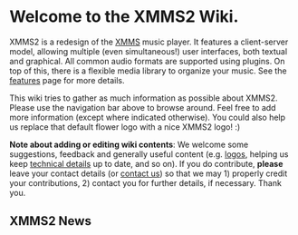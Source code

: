 {{Navbar}}

= Welcome to the XMMS2 Wiki. =

XMMS2 is a redesign of the [http://www.xmms.org XMMS] music player. It features a client-server model, allowing multiple (even simultaneous!) user interfaces, both textual and graphical. All common audio formats are supported using plugins. On top of this, there is a flexible media library to organize your music. See the [[Features | features]] page for more details.

This wiki tries to gather as much information as possible about XMMS2. Please use the navigation bar above to browse around. Feel free to add more information (except where indicated otherwise). You could also help us replace that default flower logo with a nice XMMS2 logo! :)

'''Note about adding or editing wiki contents''': We welcome some suggestions, feedback and generally useful content (e.g. [[Logo | logos]], helping us keep [[Developer Corner#XMMS2_Technical_Details | technical details]] up to date, and so on). If you do contribute, '''please''' leave your contact details (or [[About#Contact_info | contact us]]) so that we may 1) properly credit your contributions, 2) contact you for further details, if necessary. Thank you.

== XMMS2 News ==

{{News}}